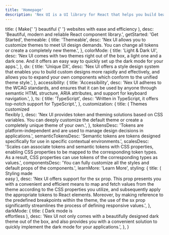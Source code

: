```yaml
---
title: 'Homepage'
description: 'Nex UI is a UI library for React that helps you build beautiful user interfaces.'
---
```



  title: (
    <span>
      Make{' '}
      <GradientText className='x:tracking-tight x:inline x:font-semibold x:text-6xl x:bg-clip-text x:text-transparent x:bg-gradient-to-b'>
        beautiful
      </GradientText>{' '}
      websites with ease and efficiency
    </span>
  ),
  desc: 'Beautiful, modern and reliable React component library.',
  getStarted: 'Get Started',
  themeable: {
    title: 'Themeable',
    desc: 'Nex UI allows you to customize themes to meet UI design demands. You can change all tokens or create a completely new theme.',
  },
  colorMode: {
    title: 'Light & Dark UI',
    desc: 'Nex UI comes with two themes right out of the box, a light one and a dark one. And it offers an easy way to quickly set up the dark mode for your apps.',
  },
  dx: {
    title: 'Unique DX',
    desc: 'Nex UI offers a style design system that enables you to build custom designs more rapidly and effectively, and allows you to expand your own components which conform to the unified theme style.',
  },
  accessibility: {
    title: 'Accessibility',
    desc: 'Nex UI adheres to the WCAG standards, and ensures that it can be used by anyone through semantic HTML structure, ARIA attributes, and support for keyboard navigation.',
  },
  ts: {
    title: 'TypeScript',
    desc: 'Written in TypeScript, it offers top-notch support for TypeScript.',
  },
  customization: {
    title: (
      <span>
        Themes customized
        <br />
        <span>flexibly</span>
      </span>
    ),
    desc: 'Nex UI provides token and theming solutions based on CSS variables. You can deeply customize the default theme or create a completely unique theme of your own.',
  },
  tokensDesc:
    'Tokens are platform-independent and are used to manage design decisions in applications.',
  semanticTokensDesc:
    'Semantic tokens are tokens designed specifically for use in specific contextual environments.',
  scalesDesc:
    'Scales can associate tokens and semantic tokens with CSS properties, enabling CSS properties to be mapped to the corresponding token types. As a result, CSS properties can use tokens of the corresponding types as values.',
  componentsDesc:
    'You can fully customize all the styles and default props of the components.',
  learnMore: 'Learn More',
  styling: {
    title: (
      <span>
        Styling made
        <br />
        <span>easy</span>
      </span>
    ),
    desc: 'Nex UI offers support for the sx prop. This prop presents you with a convenient and efficient means to map and fetch values from the theme according to the CSS properties you utilize, and subsequently apply the appropriate tokens to React elements. Moreover, by making reference to the predefined breakpoints within the theme, the use of the sx prop significantly streamlines the process of defining responsive values.',
  },
  darkMode: {
    title: (
      <span>
        Dark mode is
        <br />
        <span>effortless</span>
      </span>
    ),
    desc: 'Nex UI not only comes with a beautifully designed dark theme out of the box, and also provides you with a convenient solution to quickly implement the dark mode for your applications.',
  },
}

<HomePage translations={translations} />
